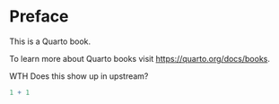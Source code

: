 # Preface {.unnumbered}

This is a Quarto book.

To learn more about Quarto books visit <https://quarto.org/docs/books>.

WTH Does this show up in upstream?

```r
1 + 1
```
